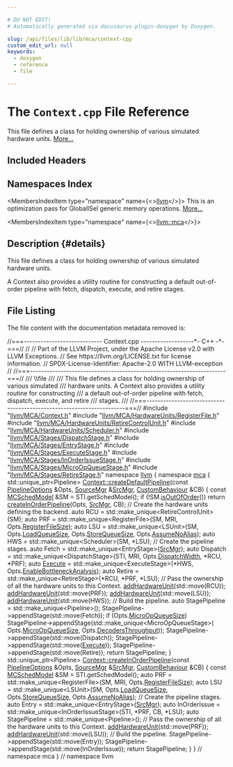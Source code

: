 ```yaml
---

# DO NOT EDIT!
# Automatically generated via docusaurus-plugin-doxygen by Doxygen.

slug: /api/files/lib/lib/mca/context-cpp
custom_edit_url: null
keywords:
  - doxygen
  - reference
  - file

---
```





# The `Context.cpp` File Reference

<DoxygenPage pluginConfig={pluginConfig}>

This file defines a class for holding ownership of various simulated hardware units. <a href="#details">More...</a>

## Included Headers

<IncludesList>
<IncludesListItem
  filePath="llvm/MCA/Context.h"
  permalink="/docs/api/files/include/include/llvm/include/llvm/mca/context-h"
  isLocal="true" />
<IncludesListItem
  filePath="llvm/MCA/HardwareUnits/RegisterFile.h"
  permalink="/docs/api/files/include/include/llvm/include/llvm/mca/include/llvm/mca/hardwareunits/registerfile-h"
  isLocal="true" />
<IncludesListItem
  filePath="llvm/MCA/HardwareUnits/RetireControlUnit.h"
  permalink="/docs/api/files/include/include/llvm/include/llvm/mca/include/llvm/mca/hardwareunits/retirecontrolunit-h"
  isLocal="true" />
<IncludesListItem
  filePath="llvm/MCA/HardwareUnits/Scheduler.h"
  permalink="/docs/api/files/include/include/llvm/include/llvm/mca/include/llvm/mca/hardwareunits/scheduler-h"
  isLocal="true" />
<IncludesListItem
  filePath="llvm/MCA/Stages/DispatchStage.h"
  permalink="/docs/api/files/include/include/llvm/include/llvm/mca/include/llvm/mca/stages/dispatchstage-h"
  isLocal="true" />
<IncludesListItem
  filePath="llvm/MCA/Stages/EntryStage.h"
  permalink="/docs/api/files/include/include/llvm/include/llvm/mca/include/llvm/mca/stages/entrystage-h"
  isLocal="true" />
<IncludesListItem
  filePath="llvm/MCA/Stages/ExecuteStage.h"
  permalink="/docs/api/files/include/include/llvm/include/llvm/mca/include/llvm/mca/stages/executestage-h"
  isLocal="true" />
<IncludesListItem
  filePath="llvm/MCA/Stages/InOrderIssueStage.h"
  permalink="/docs/api/files/include/include/llvm/include/llvm/mca/include/llvm/mca/stages/inorderissuestage-h"
  isLocal="true" />
<IncludesListItem
  filePath="llvm/MCA/Stages/MicroOpQueueStage.h"
  permalink="/docs/api/files/include/include/llvm/include/llvm/mca/include/llvm/mca/stages/microopqueuestage-h"
  isLocal="true" />
<IncludesListItem
  filePath="llvm/MCA/Stages/RetireStage.h"
  permalink="/docs/api/files/include/include/llvm/include/llvm/mca/include/llvm/mca/stages/retirestage-h"
  isLocal="true" />
</IncludesList>

## Namespaces Index

<MembersIndex>

<MembersIndexItem
  type="namespace"
  name={<><a href="/docs/api/namespaces/llvm">llvm</a></>}>
This is an optimization pass for GlobalISel generic memory operations. <a href="/docs/api/namespaces/llvm/#details">More...</a>
</MembersIndexItem>

<MembersIndexItem
  type="namespace"
  name={<><a href="/docs/api/namespaces/llvm/mca">llvm::mca</a></>}>
</MembersIndexItem>

</MembersIndex>

## Description {#details}

This file defines a class for holding ownership of various simulated hardware units.

A Context also provides a utility routine for constructing a default out-of-order pipeline with fetch, dispatch, execute, and retire stages.

## File Listing

The file content with the documentation metadata removed is:

<ProgramListing>

<Link id="l00001" /><CodeLine lineNumber="1"><span class="doxyHighlightComment">//===---------------------------- Context.cpp -------------------&#42;- C++ -&#42;-===//</span></CodeLine>
<Link id="l00002" /><CodeLine lineNumber="2"><span class="doxyHighlightComment">//</span></CodeLine>
<Link id="l00003" /><CodeLine lineNumber="3"><span class="doxyHighlightComment">// Part of the LLVM Project, under the Apache License v2.0 with LLVM Exceptions.</span></CodeLine>
<Link id="l00004" /><CodeLine lineNumber="4"><span class="doxyHighlightComment">// See https://llvm.org/LICENSE.txt for license information.</span></CodeLine>
<Link id="l00005" /><CodeLine lineNumber="5"><span class="doxyHighlightComment">// SPDX-License-Identifier: Apache-2.0 WITH LLVM-exception</span></CodeLine>
<Link id="l00006" /><CodeLine lineNumber="6"><span class="doxyHighlightComment">//</span></CodeLine>
<Link id="l00007" /><CodeLine lineNumber="7"><span class="doxyHighlightComment">//===----------------------------------------------------------------------===//</span></CodeLine>
<Link id="l00008" /><CodeLine lineNumber="8"><span class="doxyHighlightComment">/// \\file</span></CodeLine>
<Link id="l00009" /><CodeLine lineNumber="9"><span class="doxyHighlightComment">///</span></CodeLine>
<Link id="l00010" /><CodeLine lineNumber="10"><span class="doxyHighlightComment">/// This file defines a class for holding ownership of various simulated</span></CodeLine>
<Link id="l00011" /><CodeLine lineNumber="11"><span class="doxyHighlightComment">/// hardware units.  A Context also provides a utility routine for constructing</span></CodeLine>
<Link id="l00012" /><CodeLine lineNumber="12"><span class="doxyHighlightComment">/// a default out-of-order pipeline with fetch, dispatch, execute, and retire</span></CodeLine>
<Link id="l00013" /><CodeLine lineNumber="13"><span class="doxyHighlightComment">/// stages.</span></CodeLine>
<Link id="l00014" /><CodeLine lineNumber="14"><span class="doxyHighlightComment">///</span></CodeLine>
<Link id="l00015" /><CodeLine lineNumber="15"><span class="doxyHighlightComment">//===----------------------------------------------------------------------===//</span></CodeLine>
<Link id="l00016" /><CodeLine lineNumber="16"></CodeLine>
<Link id="l00017" /><CodeLine lineNumber="17"><span class="doxyHighlightPreprocessor">#include &quot;<a href="/docs/api/files/include/include/llvm/include/llvm/mca/context-h">llvm/MCA/Context.h</a>&quot;</span></CodeLine>
<Link id="l00018" /><CodeLine lineNumber="18"><span class="doxyHighlightPreprocessor">#include &quot;<a href="/docs/api/files/include/include/llvm/include/llvm/mca/include/llvm/mca/hardwareunits/registerfile-h">llvm/MCA/HardwareUnits/RegisterFile.h</a>&quot;</span></CodeLine>
<Link id="l00019" /><CodeLine lineNumber="19"><span class="doxyHighlightPreprocessor">#include &quot;<a href="/docs/api/files/include/include/llvm/include/llvm/mca/include/llvm/mca/hardwareunits/retirecontrolunit-h">llvm/MCA/HardwareUnits/RetireControlUnit.h</a>&quot;</span></CodeLine>
<Link id="l00020" /><CodeLine lineNumber="20"><span class="doxyHighlightPreprocessor">#include &quot;<a href="/docs/api/files/include/include/llvm/include/llvm/mca/include/llvm/mca/hardwareunits/scheduler-h">llvm/MCA/HardwareUnits/Scheduler.h</a>&quot;</span></CodeLine>
<Link id="l00021" /><CodeLine lineNumber="21"><span class="doxyHighlightPreprocessor">#include &quot;<a href="/docs/api/files/include/include/llvm/include/llvm/mca/include/llvm/mca/stages/dispatchstage-h">llvm/MCA/Stages/DispatchStage.h</a>&quot;</span></CodeLine>
<Link id="l00022" /><CodeLine lineNumber="22"><span class="doxyHighlightPreprocessor">#include &quot;<a href="/docs/api/files/include/include/llvm/include/llvm/mca/include/llvm/mca/stages/entrystage-h">llvm/MCA/Stages/EntryStage.h</a>&quot;</span></CodeLine>
<Link id="l00023" /><CodeLine lineNumber="23"><span class="doxyHighlightPreprocessor">#include &quot;<a href="/docs/api/files/include/include/llvm/include/llvm/mca/include/llvm/mca/stages/executestage-h">llvm/MCA/Stages/ExecuteStage.h</a>&quot;</span></CodeLine>
<Link id="l00024" /><CodeLine lineNumber="24"><span class="doxyHighlightPreprocessor">#include &quot;<a href="/docs/api/files/include/include/llvm/include/llvm/mca/include/llvm/mca/stages/inorderissuestage-h">llvm/MCA/Stages/InOrderIssueStage.h</a>&quot;</span></CodeLine>
<Link id="l00025" /><CodeLine lineNumber="25"><span class="doxyHighlightPreprocessor">#include &quot;<a href="/docs/api/files/include/include/llvm/include/llvm/mca/include/llvm/mca/stages/microopqueuestage-h">llvm/MCA/Stages/MicroOpQueueStage.h</a>&quot;</span></CodeLine>
<Link id="l00026" /><CodeLine lineNumber="26"><span class="doxyHighlightPreprocessor">#include &quot;<a href="/docs/api/files/include/include/llvm/include/llvm/mca/include/llvm/mca/stages/retirestage-h">llvm/MCA/Stages/RetireStage.h</a>&quot;</span></CodeLine>
<Link id="l00027" /><CodeLine lineNumber="27"></CodeLine>
<Link id="l00028" /><CodeLine lineNumber="28"><span class="doxyHighlightKeyword">namespace </span><span class="doxyHighlight"><a href="/docs/api/namespaces/llvm">llvm</a> &#123;</span></CodeLine>
<Link id="l00029" /><CodeLine lineNumber="29"><span class="doxyHighlightKeyword">namespace </span><span class="doxyHighlight"><a href="/docs/api/namespaces/llvm/mca">mca</a> &#123;</span></CodeLine>
<Link id="l00030" /><CodeLine lineNumber="30"></CodeLine>
<Link id="l00031" /><CodeLine lineNumber="31"><span class="doxyHighlight">std::unique&#95;ptr&lt;Pipeline&gt;</span></CodeLine>
<Link id="l00032" /><CodeLine lineNumber="32" lineLink="/docs/api/classes/llvm/mca/context/#ae59a559d2474039c4dfb540996e84d42"><span class="doxyHighlight"><a href="/docs/api/classes/llvm/mca/context/#ae59a559d2474039c4dfb540996e84d42">Context::createDefaultPipeline</a>(</span><span class="doxyHighlightKeyword">const</span><span class="doxyHighlight"> <a href="/docs/api/structs/llvm/mca/pipelineoptions">PipelineOptions</a> &amp;Opts, <a href="/docs/api/structs/llvm/mca/sourcemgr">SourceMgr</a> &amp;<a href="/docs/api/namespaces/llvm/#a5f3f23062c5d5636bee27c54f4a407f0">SrcMgr</a>,</span></CodeLine>
<Link id="l00033" /><CodeLine lineNumber="33"><span class="doxyHighlight">                               <a href="/docs/api/classes/llvm/mca/custombehaviour">CustomBehaviour</a> &amp;CB) &#123;</span></CodeLine>
<Link id="l00034" /><CodeLine lineNumber="34"><span class="doxyHighlight">  </span><span class="doxyHighlightKeyword">const</span><span class="doxyHighlight"> <a href="/docs/api/structs/llvm/mcschedmodel">MCSchedModel</a> &amp;SM = STI.getSchedModel();</span></CodeLine>
<Link id="l00035" /><CodeLine lineNumber="35"></CodeLine>
<Link id="l00036" /><CodeLine lineNumber="36"><span class="doxyHighlight">  </span><span class="doxyHighlightKeywordFlow">if</span><span class="doxyHighlight"> (!SM.<a href="/docs/api/structs/llvm/mcschedmodel/#a17c82641b0ce9632ce1baaf54a71db6e">isOutOfOrder</a>())</span></CodeLine>
<Link id="l00037" /><CodeLine lineNumber="37"><span class="doxyHighlight">    </span><span class="doxyHighlightKeywordFlow">return</span><span class="doxyHighlight"> <a href="/docs/api/classes/llvm/mca/context/#a48ddd4fee83ada5df0185350904d8398">createInOrderPipeline</a>(Opts, <a href="/docs/api/namespaces/llvm/#a5f3f23062c5d5636bee27c54f4a407f0">SrcMgr</a>, CB);</span></CodeLine>
<Link id="l00038" /><CodeLine lineNumber="38"></CodeLine>
<Link id="l00039" /><CodeLine lineNumber="39"><span class="doxyHighlight">  </span><span class="doxyHighlightComment">// Create the hardware units defining the backend.</span></CodeLine>
<Link id="l00040" /><CodeLine lineNumber="40"><span class="doxyHighlight">  </span><span class="doxyHighlightKeyword">auto</span><span class="doxyHighlight"> RCU = std::make&#95;unique&lt;RetireControlUnit&gt;(SM);</span></CodeLine>
<Link id="l00041" /><CodeLine lineNumber="41"><span class="doxyHighlight">  </span><span class="doxyHighlightKeyword">auto</span><span class="doxyHighlight"> PRF = std::make&#95;unique&lt;RegisterFile&gt;(SM, MRI, Opts.<a href="/docs/api/structs/llvm/mca/pipelineoptions/#a446906c0241a2ba8cff6713dc7a35cb2">RegisterFileSize</a>);</span></CodeLine>
<Link id="l00042" /><CodeLine lineNumber="42"><span class="doxyHighlight">  </span><span class="doxyHighlightKeyword">auto</span><span class="doxyHighlight"> LSU = std::make&#95;unique&lt;LSUnit&gt;(SM, Opts.<a href="/docs/api/structs/llvm/mca/pipelineoptions/#a0d5d115efc4e229156b51d9ce25b6793">LoadQueueSize</a>,</span></CodeLine>
<Link id="l00043" /><CodeLine lineNumber="43"><span class="doxyHighlight">                                      Opts.<a href="/docs/api/structs/llvm/mca/pipelineoptions/#a0ca056c4b6038467f238b6f91cd7c74e">StoreQueueSize</a>, Opts.<a href="/docs/api/structs/llvm/mca/pipelineoptions/#a6df186c732754aa0cfaabb93572a8d07">AssumeNoAlias</a>);</span></CodeLine>
<Link id="l00044" /><CodeLine lineNumber="44"><span class="doxyHighlight">  </span><span class="doxyHighlightKeyword">auto</span><span class="doxyHighlight"> HWS = std::make&#95;unique&lt;Scheduler&gt;(SM, &#42;LSU);</span></CodeLine>
<Link id="l00045" /><CodeLine lineNumber="45"></CodeLine>
<Link id="l00046" /><CodeLine lineNumber="46"><span class="doxyHighlight">  </span><span class="doxyHighlightComment">// Create the pipeline stages.</span></CodeLine>
<Link id="l00047" /><CodeLine lineNumber="47"><span class="doxyHighlight">  </span><span class="doxyHighlightKeyword">auto</span><span class="doxyHighlight"> Fetch = std::make&#95;unique&lt;EntryStage&gt;(<a href="/docs/api/namespaces/llvm/#a5f3f23062c5d5636bee27c54f4a407f0">SrcMgr</a>);</span></CodeLine>
<Link id="l00048" /><CodeLine lineNumber="48"><span class="doxyHighlight">  </span><span class="doxyHighlightKeyword">auto</span><span class="doxyHighlight"> Dispatch =</span></CodeLine>
<Link id="l00049" /><CodeLine lineNumber="49"><span class="doxyHighlight">      std::make&#95;unique&lt;DispatchStage&gt;(STI, MRI, Opts.<a href="/docs/api/structs/llvm/mca/pipelineoptions/#a5f5ee31e12d1dfbc4295181b0de64434">DispatchWidth</a>, &#42;RCU, &#42;PRF);</span></CodeLine>
<Link id="l00050" /><CodeLine lineNumber="50"><span class="doxyHighlight">  </span><span class="doxyHighlightKeyword">auto</span><span class="doxyHighlight"> <a href="/docs/api/files/lib/lib/support/program-cpp/#a3cc4767a85e498eea6b41bfbbdb4d2e9">Execute</a> =</span></CodeLine>
<Link id="l00051" /><CodeLine lineNumber="51"><span class="doxyHighlight">      std::make&#95;unique&lt;ExecuteStage&gt;(&#42;HWS, Opts.<a href="/docs/api/structs/llvm/mca/pipelineoptions/#a512954901c309ef36e6add328f458871">EnableBottleneckAnalysis</a>);</span></CodeLine>
<Link id="l00052" /><CodeLine lineNumber="52"><span class="doxyHighlight">  </span><span class="doxyHighlightKeyword">auto</span><span class="doxyHighlight"> Retire = std::make&#95;unique&lt;RetireStage&gt;(&#42;RCU, &#42;PRF, &#42;LSU);</span></CodeLine>
<Link id="l00053" /><CodeLine lineNumber="53"></CodeLine>
<Link id="l00054" /><CodeLine lineNumber="54"><span class="doxyHighlight">  </span><span class="doxyHighlightComment">// Pass the ownership of all the hardware units to this Context.</span></CodeLine>
<Link id="l00055" /><CodeLine lineNumber="55"><span class="doxyHighlight">  <a href="/docs/api/classes/llvm/mca/context/#ade3369aca1d7613aaa9356e6a38ceb00">addHardwareUnit</a>(std::move(RCU));</span></CodeLine>
<Link id="l00056" /><CodeLine lineNumber="56"><span class="doxyHighlight">  <a href="/docs/api/classes/llvm/mca/context/#ade3369aca1d7613aaa9356e6a38ceb00">addHardwareUnit</a>(std::move(PRF));</span></CodeLine>
<Link id="l00057" /><CodeLine lineNumber="57"><span class="doxyHighlight">  <a href="/docs/api/classes/llvm/mca/context/#ade3369aca1d7613aaa9356e6a38ceb00">addHardwareUnit</a>(std::move(LSU));</span></CodeLine>
<Link id="l00058" /><CodeLine lineNumber="58"><span class="doxyHighlight">  <a href="/docs/api/classes/llvm/mca/context/#ade3369aca1d7613aaa9356e6a38ceb00">addHardwareUnit</a>(std::move(HWS));</span></CodeLine>
<Link id="l00059" /><CodeLine lineNumber="59"></CodeLine>
<Link id="l00060" /><CodeLine lineNumber="60"><span class="doxyHighlight">  </span><span class="doxyHighlightComment">// Build the pipeline.</span></CodeLine>
<Link id="l00061" /><CodeLine lineNumber="61"><span class="doxyHighlight">  </span><span class="doxyHighlightKeyword">auto</span><span class="doxyHighlight"> StagePipeline = std::make&#95;unique&lt;Pipeline&gt;();</span></CodeLine>
<Link id="l00062" /><CodeLine lineNumber="62"><span class="doxyHighlight">  StagePipeline-&gt;appendStage(std::move(Fetch));</span></CodeLine>
<Link id="l00063" /><CodeLine lineNumber="63"><span class="doxyHighlight">  </span><span class="doxyHighlightKeywordFlow">if</span><span class="doxyHighlight"> (Opts.<a href="/docs/api/structs/llvm/mca/pipelineoptions/#a3ad9f723e0a60f417aab427cb93b9dc5">MicroOpQueueSize</a>)</span></CodeLine>
<Link id="l00064" /><CodeLine lineNumber="64"><span class="doxyHighlight">    StagePipeline-&gt;appendStage(std::make&#95;unique&lt;MicroOpQueueStage&gt;(</span></CodeLine>
<Link id="l00065" /><CodeLine lineNumber="65"><span class="doxyHighlight">        Opts.<a href="/docs/api/structs/llvm/mca/pipelineoptions/#a3ad9f723e0a60f417aab427cb93b9dc5">MicroOpQueueSize</a>, Opts.<a href="/docs/api/structs/llvm/mca/pipelineoptions/#ac8664b52385f44ea435a4066e33bd95f">DecodersThroughput</a>));</span></CodeLine>
<Link id="l00066" /><CodeLine lineNumber="66"><span class="doxyHighlight">  StagePipeline-&gt;appendStage(std::move(Dispatch));</span></CodeLine>
<Link id="l00067" /><CodeLine lineNumber="67"><span class="doxyHighlight">  StagePipeline-&gt;appendStage(std::move(<a href="/docs/api/files/lib/lib/support/program-cpp/#a3cc4767a85e498eea6b41bfbbdb4d2e9">Execute</a>));</span></CodeLine>
<Link id="l00068" /><CodeLine lineNumber="68"><span class="doxyHighlight">  StagePipeline-&gt;appendStage(std::move(Retire));</span></CodeLine>
<Link id="l00069" /><CodeLine lineNumber="69"><span class="doxyHighlight">  </span><span class="doxyHighlightKeywordFlow">return</span><span class="doxyHighlight"> StagePipeline;</span></CodeLine>
<Link id="l00070" /><CodeLine lineNumber="70"><span class="doxyHighlight">&#125;</span></CodeLine>
<Link id="l00071" /><CodeLine lineNumber="71"></CodeLine>
<Link id="l00072" /><CodeLine lineNumber="72"><span class="doxyHighlight">std::unique&#95;ptr&lt;Pipeline&gt;</span></CodeLine>
<Link id="l00073" /><CodeLine lineNumber="73" lineLink="/docs/api/classes/llvm/mca/context/#a48ddd4fee83ada5df0185350904d8398"><span class="doxyHighlight"><a href="/docs/api/classes/llvm/mca/context/#a48ddd4fee83ada5df0185350904d8398">Context::createInOrderPipeline</a>(</span><span class="doxyHighlightKeyword">const</span><span class="doxyHighlight"> <a href="/docs/api/structs/llvm/mca/pipelineoptions">PipelineOptions</a> &amp;Opts, <a href="/docs/api/structs/llvm/mca/sourcemgr">SourceMgr</a> &amp;<a href="/docs/api/namespaces/llvm/#a5f3f23062c5d5636bee27c54f4a407f0">SrcMgr</a>,</span></CodeLine>
<Link id="l00074" /><CodeLine lineNumber="74"><span class="doxyHighlight">                               <a href="/docs/api/classes/llvm/mca/custombehaviour">CustomBehaviour</a> &amp;CB) &#123;</span></CodeLine>
<Link id="l00075" /><CodeLine lineNumber="75"><span class="doxyHighlight">  </span><span class="doxyHighlightKeyword">const</span><span class="doxyHighlight"> <a href="/docs/api/structs/llvm/mcschedmodel">MCSchedModel</a> &amp;SM = STI.getSchedModel();</span></CodeLine>
<Link id="l00076" /><CodeLine lineNumber="76"><span class="doxyHighlight">  </span><span class="doxyHighlightKeyword">auto</span><span class="doxyHighlight"> PRF = std::make&#95;unique&lt;RegisterFile&gt;(SM, MRI, Opts.<a href="/docs/api/structs/llvm/mca/pipelineoptions/#a446906c0241a2ba8cff6713dc7a35cb2">RegisterFileSize</a>);</span></CodeLine>
<Link id="l00077" /><CodeLine lineNumber="77"><span class="doxyHighlight">  </span><span class="doxyHighlightKeyword">auto</span><span class="doxyHighlight"> LSU = std::make&#95;unique&lt;LSUnit&gt;(SM, Opts.<a href="/docs/api/structs/llvm/mca/pipelineoptions/#a0d5d115efc4e229156b51d9ce25b6793">LoadQueueSize</a>,</span></CodeLine>
<Link id="l00078" /><CodeLine lineNumber="78"><span class="doxyHighlight">                                      Opts.<a href="/docs/api/structs/llvm/mca/pipelineoptions/#a0ca056c4b6038467f238b6f91cd7c74e">StoreQueueSize</a>, Opts.<a href="/docs/api/structs/llvm/mca/pipelineoptions/#a6df186c732754aa0cfaabb93572a8d07">AssumeNoAlias</a>);</span></CodeLine>
<Link id="l00079" /><CodeLine lineNumber="79"></CodeLine>
<Link id="l00080" /><CodeLine lineNumber="80"><span class="doxyHighlight">  </span><span class="doxyHighlightComment">// Create the pipeline stages.</span></CodeLine>
<Link id="l00081" /><CodeLine lineNumber="81"><span class="doxyHighlight">  </span><span class="doxyHighlightKeyword">auto</span><span class="doxyHighlight"> Entry = std::make&#95;unique&lt;EntryStage&gt;(<a href="/docs/api/namespaces/llvm/#a5f3f23062c5d5636bee27c54f4a407f0">SrcMgr</a>);</span></CodeLine>
<Link id="l00082" /><CodeLine lineNumber="82"><span class="doxyHighlight">  </span><span class="doxyHighlightKeyword">auto</span><span class="doxyHighlight"> InOrderIssue = std::make&#95;unique&lt;InOrderIssueStage&gt;(STI, &#42;PRF, CB, &#42;LSU);</span></CodeLine>
<Link id="l00083" /><CodeLine lineNumber="83"><span class="doxyHighlight">  </span><span class="doxyHighlightKeyword">auto</span><span class="doxyHighlight"> StagePipeline = std::make&#95;unique&lt;Pipeline&gt;();</span></CodeLine>
<Link id="l00084" /><CodeLine lineNumber="84"></CodeLine>
<Link id="l00085" /><CodeLine lineNumber="85"><span class="doxyHighlight">  </span><span class="doxyHighlightComment">// Pass the ownership of all the hardware units to this Context.</span></CodeLine>
<Link id="l00086" /><CodeLine lineNumber="86"><span class="doxyHighlight">  <a href="/docs/api/classes/llvm/mca/context/#ade3369aca1d7613aaa9356e6a38ceb00">addHardwareUnit</a>(std::move(PRF));</span></CodeLine>
<Link id="l00087" /><CodeLine lineNumber="87"><span class="doxyHighlight">  <a href="/docs/api/classes/llvm/mca/context/#ade3369aca1d7613aaa9356e6a38ceb00">addHardwareUnit</a>(std::move(LSU));</span></CodeLine>
<Link id="l00088" /><CodeLine lineNumber="88"></CodeLine>
<Link id="l00089" /><CodeLine lineNumber="89"><span class="doxyHighlight">  </span><span class="doxyHighlightComment">// Build the pipeline.</span></CodeLine>
<Link id="l00090" /><CodeLine lineNumber="90"><span class="doxyHighlight">  StagePipeline-&gt;appendStage(std::move(Entry));</span></CodeLine>
<Link id="l00091" /><CodeLine lineNumber="91"><span class="doxyHighlight">  StagePipeline-&gt;appendStage(std::move(InOrderIssue));</span></CodeLine>
<Link id="l00092" /><CodeLine lineNumber="92"><span class="doxyHighlight">  </span><span class="doxyHighlightKeywordFlow">return</span><span class="doxyHighlight"> StagePipeline;</span></CodeLine>
<Link id="l00093" /><CodeLine lineNumber="93"><span class="doxyHighlight">&#125;</span></CodeLine>
<Link id="l00094" /><CodeLine lineNumber="94"></CodeLine>
<Link id="l00095" /><CodeLine lineNumber="95"><span class="doxyHighlight">&#125; </span><span class="doxyHighlightComment">// namespace mca</span></CodeLine>
<Link id="l00096" /><CodeLine lineNumber="96"><span class="doxyHighlight">&#125; </span><span class="doxyHighlightComment">// namespace llvm</span></CodeLine>

</ProgramListing>


</DoxygenPage>
